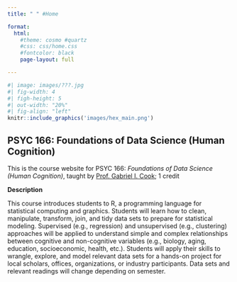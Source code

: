 ```yaml
---
title: " " #Home

format:
  html: 
    #theme: cosmo #quartz
    #css: css/home.css
    #fontcolor: black
    page-layout: full

---
```


```r
#| image: images/???.jpg
#| fig-width: 4
#| figh-height: 5
#| out-width: "20%"
#| fig-align: "left"
knitr::include_graphics('images/hex_main.png')
```


## **PSYC 166: Foundations of Data Science (Human Cognition)**

This is the course website for PSYC 166: *Foundations of Data Science (Human Cognition)*, taught by [Prof. Gabriel I. Cook](https://gabrielcook.xyz); 1 credit

**Description**

This course introduces students to R, a programming language for statistical computing and graphics. Students will learn how to clean, manipulate, transform, join, and tidy data sets to prepare for statistical modeling. Supervised (e.g., regression) and unsupervised (e.g., clustering) approaches will be applied to understand simple and complex relationships between cognitive and non-cognitive variables (e.g., biology, aging, education, socioeconomic, health, etc.). Students will apply their skills to wrangle, explore, and model relevant data sets for a hands-on project for local scholars, offices, organizations, or industry participants. Data sets and relevant readings will change depending on semester. 

